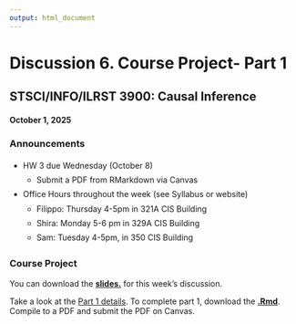 ```yaml
---
output: html_document
---
```

<style>li {line-height: 1.8;}</style>

# Discussion 6. Course Project- Part 1 {-}
## STSCI/INFO/ILRST 3900: Causal Inference {-}
#### October 1, 2025 {-}


### Announcements {-}
- HW 3 due Wednesday (October 8)
  - Submit a PDF from RMarkdown via Canvas
- Office Hours throughout the week (see Syllabus or website)
  - Filippo: Thursday 4-5pm in 321A CIS Building
  - Shira: Monday 5-6 pm in 329A CIS Building  
  - Sam: Tuesday 4-5pm, in 350 CIS Building  


### Course Project {-}
You can download the [**slides.**](assets/discussions/discussion6-part1.pdf) for this week's discussion.

Take a look at the [Part 1 details](assets/psets/project/project_part1.pdf).
To complete part 1, download the [**.Rmd**](assets/psets/project/part1.Rmd). Compile to a PDF and submit the PDF on Canvas.

